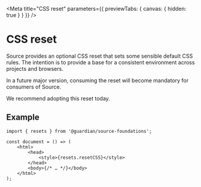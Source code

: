 
<Meta
	title="CSS reset"
	parameters={{ previewTabs: { canvas: { hidden: true } } }}
/>

# CSS reset

Source provides an optional CSS reset that sets some sensible default CSS rules. The intention is to provide a base for a consistent environment across projects and browsers.

In a future major version, consuming the reset will become mandatory for consumers of Source.

We recommend adopting this reset today.

## Example

```tsx
import { resets } from '@guardian/source-foundations';

const document = () => (
	<html>
		<head>
			<style>{resets.resetCSS}</style>
		</head>
		<body>{/* … */}</body>
	</html>
);
```
